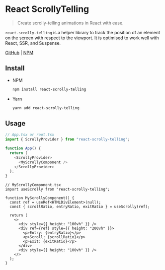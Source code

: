 
<Meta title="Welcome" />

# React ScrollyTelling

> Create scrolly-telling animations in React with ease.

`react-scrolly-telling` is a helper library to track the position of an element on the screen with respect to the viewport. It is optimised to work well with React, SSR, and Suspense.

[GitHub](https://www.github.com/GuptaSiddhant/react-scrolly-telling) | [NPM](https://www.npmjs.com/package/react-scrolly-telling)

## Install

- NPM
  ```sh
  npm install react-scrolly-telling
  ```
- Yarn
  ```sh
  yarn add react-scrolly-telling
  ```

## Usage

```ts
// App.tsx or root.tsx
import { ScrollyProvider } from "react-scrolly-telling";

function App() {
  return (
    <ScrollyProvider>
      <MyScrollyComponent />
    </ScrollyProvider>
  );
}
```

```tsx
// MyScrollyComponent.tsx
import useScrolly from "react-scrolly-telling";

function MyScrollyComponent() {
  const ref = useRef<HTMLDivElement>(null);
  const { scrollRatio, entryRatio, exitRatio } = useScrolly(ref);

  return (
    <>
      <div style={{ height: "100vh" }} />
      <div ref={ref} style={{ height: "200vh" }}>
        <p>Entry: {entryRatio}</p>
        <p>Scroll: {scrollRatio}</p>
        <p>Exit: {exitRatio}</p>
      </div>
      <div style={{ height: "100vh" }} />
    </>
  );
}
```
